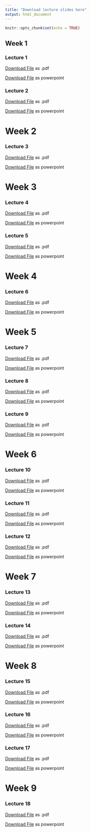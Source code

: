 ```yaml
---
title: "Download lecture slides here"
output: html_document
---
```


```r
knitr::opts_chunk$set(echo = TRUE)
```

## Week 1

### Lecture 1
<a href="./lecture_slides/Week 1/Week1_Lecture1_Slides_1_10_2024.pdf">Download File</a>
as .pdf

<a href="./lecture_slides/Week 1/Week1_Lecture1_Slides_1_10_2024.pptx">Download File</a>
as powerpoint

### Lecture 2 
<a href="./lecture_slides/Week 1/Week1_Lecture2_Slides_1_12_2024.pdf">Download File</a>
as .pdf

<a href="./lecture_slides/Week 1/Week1_Lecture2_Slides_1_12_2024.pptx">Download File</a>
as powerpoint

# Week 2

### Lecture 3
<a href="./lecture_slides/Week 2/Week2_Lecture3_Slides_1_19_2024.pdf">Download File</a>
as .pdf

<a href="./lecture_slides/Week 2/Week2_Lecture3_Slides_1_19_2024.pptx">Download File</a>
as powerpoint

# Week 3

### Lecture 4
<a href="./lecture_slides/Week 3/Week3_Lecture4_Slides_1_22_2024.pdf">Download File</a>
as .pdf

<a href="./lecture_slides/Week 3/Week3_Lecture4_Slides_1_22_2024.pptx">Download File</a>
as powerpoint


### Lecture 5
<a href="./lecture_slides/Week 3/Week3_Lecture5_Slides_1_24_2024.pdf">Download File</a>
as .pdf

<a href="./lecture_slides/Week 3/Week3_Lecture5_Slides_1_24_2024.pptx">Download File</a>
as powerpoint

# Week 4

### Lecture 6
<a href="./lecture_slides/Week 4/Week4_Lecture6_Slides_1_29_2024.pdf">Download File</a>
as .pdf

<a href="./lecture_slides/Week 4/Week4_Lecture6_Slides_1_29_2024.pptx">Download File</a>
as powerpoint

# Week 5

### Lecture 7
<a href="./lecture_slides/Week 5/Week5_Lecture7_Slides_2_5_2024.pdf">Download File</a>
as .pdf

<a href="./lecture_slides/Week 5/Week5_Lecture7_Slides_2_5_2024.pptx">Download File</a>
as powerpoint

### Lecture 8
<a href="./lecture_slides/Week 5/Week5_Lecture8_Slides_2_7_2024.pdf">Download File</a>
as .pdf

<a href="./lecture_slides/Week 5/Week5_Lecture8_Slides_2_7_2024.pptx">Download File</a>
as powerpoint

### Lecture 9
<a href="./lecture_slides/Week 5/Week5_Lecture9_Slides_2_9_2024.pdf">Download File</a>
as .pdf

<a href="./lecture_slides/Week 5/Week5_Lecture9_Slides_2_9_2024.pptx">Download File</a>
as powerpoint

# Week 6

### Lecture 10
<a href="./lecture_slides/Week 6/Week6_Lecture10_Slides_2_12_2024.pdf">Download File</a>
as .pdf

<a href="./lecture_slides/Week 6/Week6_Lecture10_Slides_2_12_2024.pptx">Download File</a>
as powerpoint

### Lecture 11
<a href="./lecture_slides/Week 6/Week6_Lecture11_Slides_2_14_2024.pdf">Download File</a>
as .pdf

<a href="./lecture_slides/Week 6/Week6_Lecture11_Slides_2_14_2024.pptx">Download File</a>
as powerpoint

### Lecture 12
<a href="./lecture_slides/Week 6/Week6_Lecture12_Slides_2_16_2024.pdf">Download File</a>
as .pdf

<a href="./lecture_slides/Week 6/Week6_Lecture12_Slides_2_16_2024.pptx">Download File</a>
as powerpoint

# Week 7

### Lecture 13
<a href="./lecture_slides/Week 7/Week7_Lecture13_Slides_2_21_2024.pdf">Download File</a>
as .pdf

<a href="./lecture_slides/Week 7/Week7_Lecture13_Slides_2_21_2024.pptx">Download File</a>
as powerpoint

### Lecture 14
<a href="./lecture_slides/Week 7/Week7_Lecture14_Slides_2_23_2024.pdf">Download File</a>
as .pdf

<a href="./lecture_slides/Week 7/Week7_Lecture14_Slides_2_23_2024.pptx">Download File</a>
as powerpoint

# Week 8

### Lecture 15
<a href="./lecture_slides/Week 8/Week8_Lecture15_Slides_2_26_2024.pdf">Download File</a>
as .pdf

<a href="./lecture_slides/Week 8/Week8_Lecture15_Slides_2_26_2024.pptx">Download File</a>
as powerpoint

### Lecture 16
<a href="./lecture_slides/Week 8/Week8_Lecture16_Slides_2_28_2024.pdf">Download File</a>
as .pdf

<a href="./lecture_slides/Week 8/Week8_Lecture16_Slides_2_28_2024.pptx">Download File</a>
as powerpoint


### Lecture 17
<a href="./lecture_slides/Week 8/Week8_Lecture17_Slides_3_1_2024.pdf">Download File</a>
as .pdf

<a href="./lecture_slides/Week 8/Week8_Lecture17_Slides_3_1_2024.pptx">Download File</a>
as powerpoint

# Week 9

### Lecture 18
<a href="./lecture_slides/Week 9/Week9_Lecture18_Slides_3_4_2024.pdf">Download File</a>
as .pdf

<a href="./lecture_slides/Week 9/Week9_Lecture18_Slides_3_4_2024.pptx">Download File</a>
as powerpoint
